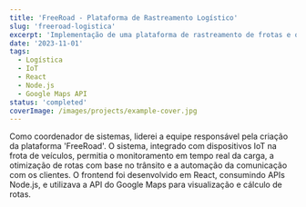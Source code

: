 ```yaml
---
title: 'FreeRoad - Plataforma de Rastreamento Logístico'
slug: 'freeroad-logistica'
excerpt: 'Implementação de uma plataforma de rastreamento de frotas e otimização de rotas em tempo real para a empresa de logística FreeRoad.'
date: '2023-11-01'
tags:
  - Logística
  - IoT
  - React
  - Node.js
  - Google Maps API
status: 'completed'
coverImage: /images/projects/example-cover.jpg
---
```


Como coordenador de sistemas, liderei a equipe responsável pela criação da plataforma 'FreeRoad'. O sistema, integrado com dispositivos IoT na frota de veículos, permitia o monitoramento em tempo real da carga, a otimização de rotas com base no trânsito e a automação da comunicação com os clientes. O frontend foi desenvolvido em React, consumindo APIs Node.js, e utilizava a API do Google Maps para visualização e cálculo de rotas.